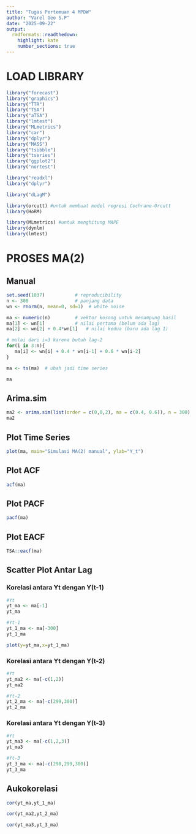 ```yaml
---
title: "Tugas Pertemuan 4 MPDW"
author: "Varel Geo S.P"
date: "2025-09-22"
output:
  rmdformats::readthedown:
    highlight: kate
    number_sections: true
---
```

# LOAD LIBRARY
```r
library("forecast")
library("graphics")
library("TTR")
library("TSA")
library("aTSA")
library("lmtest")
library("MLmetrics")
library("car")
library("dplyr")
library("MASS")
library("tsibble")
library("tseries")
library("ggplot2")
library("nortest")
```

```r
library("readxl")
library("dplyr")
```
```r
library("dLagM")
```

```r
library(orcutt) #untuk membuat model regresi Cochrane-Orcutt
library(HoRM)
```
```r
library(MLmetrics) #untuk menghitung MAPE
library(dynlm)
library(lmtest)
```
# PROSES MA(2)
## Manual
```r
set.seed(1037)           # reproducibility
n <- 300                 # panjang data
wn <- rnorm(n, mean=0, sd=1)  # white noise

ma <- numeric(n)         # vektor kosong untuk menampung hasil
ma[1] <- wn[1]           # nilai pertama (belum ada lag)
ma[2] <- wn[2] + 0.4*wn[1]   # nilai kedua (baru ada lag 1)

```

```r
# mulai dari i=3 karena butuh lag-2
for(i in 3:n){
   ma[i] <- wn[i] + 0.4 * wn[i-1] + 0.6 * wn[i-2]
}

ma <- ts(ma)  # ubah jadi time series
```
```r
ma
```


## Arima.sim
```r
ma2 <- arima.sim(list(order = c(0,0,2), ma = c(0.4, 0.6)), n = 300)
ma2

```

## Plot Time Series
```r
plot(ma, main="Simulasi MA(2) manual", ylab="Y_t")
```

## Plot ACF
```r
acf(ma)
```

## Plot PACF
```r
pacf(ma)
```

## Plot EACF
```r
TSA::eacf(ma)
```
## Scatter Plot Antar Lag
### Korelasi antara Yt dengan Y(t-1)
```r
#Yt
yt_ma <- ma[-1]
yt_ma
```
```r
#Yt-1
yt_1_ma <- ma[-300]
yt_1_ma
```
```r
plot(y=yt_ma,x=yt_1_ma)
```

### Korelasi antara Yt dengan Y(t-2)
```r
#Yt
yt_ma2 <- ma[-c(1,2)]
yt_ma2
```
```r
#Yt-2
yt_2_ma <- ma[-c(299,300)]
yt_2_ma
```

### Korelasi antara Yt dengan Y(t-3)
```r
#Yt
yt_ma3 <- ma[-c(1,2,3)]
yt_ma3
```
```r
#Yt-3
yt_3_ma <- ma[-c(298,299,300)]
yt_3_ma
```

## Aukokorelasi

```r
cor(yt_ma,yt_1_ma)
```

```r
cor(yt_ma2,yt_2_ma)
```
```r
cor(yt_ma3,yt_3_ma)
```























